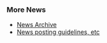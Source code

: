 {{Newsitem| date=11 January 2007 WDST (2007-01-11)| author=[[Sham Chukoury]]| title=We interrupt your regular program for a short announcement| text=You might have met our most [[IRC Quotes/2006#2006-11-19_-_XMMS2_is_spyware | ''serious'' user]], but I bet you didn't know that the incident has made [[wikipedia:XMMS2#Spyware_'Controversy' | Wikipedia]]! OK, that's enough sarcasm, here it is in plain english: XMMS2 does not, and cannot, bundle any spyware components and here's why:
# We make it abundantly clear exactly what [[ET | xmms2-et]] is, why it exists and what it does.
# xmms2-et does get installed by default, but it makes no attempt to hide the fact.
# The is no obscure EULA aimed at misleading you and tricking you into getting xmms2-et installed.
# The XMMS2 system and associated utilities are all available under open source licences. If you don't feel safe, you can look at the [http://git.xmms.se code] yourself and make up your own mind.

In short, we might be dropping aliens on your computer, but they're friendly and harmless, and you can ask them to leave at any time!
}}

{{Newsitem| date=02 December 2006 CLST (2006-12-02)| author=[[Tobias RundstrÃ¶m]]| title=New release. [[Release:DrHouse|DrHouse]] is out.| text=We (the XMMS2 Team) have released [[Release:DrHouse|DrHouse]] which includes some minor feature additions and bugfixes, prior to some major changes in the next release cycle. (See [[Release:DrHouse#Release_Notes|release notes]] for full details.)
}}

{{Newsitem| date=26 September 2006 CLST (2006-09-26)| author=[[Tobias RundstrÃ¶m]]| title=*Bzz* *bzz* Don't try to adjust your radio, we are in control *bzz* - DrGonzo is released |text=This is a live broadcast from the XMMS2 Team! We are releasing a new Developer Release to the wild. This one is dubbed [[Release:DrGonzo|DrGonzo]] and includes a heap of new exciting bugs (a.k.a. features). This is the first release of XMMS2 that contains code sponsored by Google Summer of Code. Download at the usual places over at [http://sourceforge.net/projects/xmms2 sourceforge] and read the full release notes [http://wiki.xmms2.xmms.se/index.php/Release:DrGonzo here].
}}

{{Newsitem| date=8 September 2006 WST (2006-09-08)| author=[[Sham Chukoury]]| title=End of SoC 2006| text=Google's [[Summer of Code 2006]] ended a couple of weeks ago, and we're still wrapping up some of the successful XMMS2 projects. All in all, we achieved a success rate of about 80%. You can now look forward to [[SoC:DAAP|DAAP]] support in XMMS2, and a polished up [[Client:TurboX2|TurboX2]] client for the [[Release:DrGonzo|next release]]. Hot on the heels of these projects is the [[Collections]] project by [[SÃ©bastien Cevey]] which is still in its final stages of integration, and is planned for release with [[Release:DrHouse|DrHouse]].

You'll also notice the new wiki layout, with a skin unofficially codenamed ''SeriousGrey'', an improved sidebar, courtesy of a new Mediawiki 1.7 feature, and a re-minted homepage inspired by [http://www.mono-project.com mono-project.com] and [http://hula-project.org hula-project.org]. Various pages have also been revised and polished up. Some new highlights are [[screenshots]] and a few reminders about [[what XMMS2 will not do]]. As usual, this is a wiki, so please help us keep it interesting!}}

{{Newsitem| date=15 July 2006 CLST (2006-07-15)| author=[[Tobias RundstrÃ¶m]]| title=This must feel soooo good!| text=[[Release:DrFeelgood|DrFeelgood]] is a fast bugfix release to DrEvil. Nothing fancy, but upgrade if you want to get rid of annoying bugs.
}}

{{Newsitem| date=7 July 2006 WST (2006-07-07)| author=[[Sham Chukoury]]| title=You're the best evil son an evil dad could ever ask for| text=Winter in Chile, tropical heat in Europe; wherever you are this new release comes as a cool breeze. The XMMS2 Team is happy to announce the release of [[Release:DrEvil | DrEvil]]. This monster of a release will bring the much expected [[Transforms]] concept and might crash your computer a few times due to the extensive changes. Please be aware that this should be considered as less stable than [[Release:DrDoolittle|DrDolittle]], so please use this release to help us find bugs in Transforms and port your plugins to the new API. Also this release fixes a lot of the problems that were around with the older architecture, like gapless playback, FLACs getting played by the MAD plugin and so on.

We are now aiming for the next release which will include some of the [[Summer of Code 2006 | Summer of Code]] students' contributions.}}
{{Newsitem| date=25 May 2006 WST (2006-05-25)| author=[[Sham Chukoury]]| title=Summer of Code really begins| text=Hello World. The application and evaluation periods of SoC2006 are finally over and selected applicants can now start working on their awesome proposals. Here at XMMS2, we received about 50 proposals, which was quite surprising.. we were expecting something of the order of a dozen or so.. ;) In the end, it did come down to almost a dozen good-quality proposals fighting for our attention, but we could only accept five of them. So, for 2006, the XMMS2 SoC projects are (in no particular order):

* Support for DAAP
** '''Student''': Cole Thompson
** '''Mentor''': Tobias RundstrÃ¶m

* TurboX2 Release Engineering and Development
** '''Student''': Alexander Botero-Lowry
** '''Mentor''': Tobias RundstrÃ¶m

* [[Collections]]
** '''Student''': SÃ©bastien Cevey
** '''Mentor''': Anders Gustafsson

* Support Apple Lossless Audio Codec (ALAC) and remote streaming to Airport Express in XMMS2
** '''Student''': Mohsin Patel
** '''Mentor''': Anders Gustafsson

* XMMS2 Test Framework
** '''Student''': Abdul Haseeb
** '''Mentor''': Sham Chukoury

The XMMS2 Team would like to thank all the students who applied and invite those who did not get accepted into SoC2006 to still make a contribution to XMMS2, if they're up to it.}}

=== More News ===
* [[News Archive]]
* [[Template_talk:News | News posting guidelines, etc]]